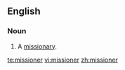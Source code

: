 ==English==
===Noun===
{{en-noun}}

#A [[missionary]].

[[te:missioner]]
[[vi:missioner]]
[[zh:missioner]]